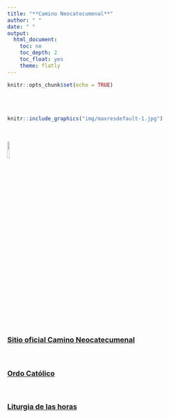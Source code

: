 ```yaml
---
title: "**Camino Neocatecumenal**"
author: " "
date: " "
output:
  html_document:
    toc: no
    toc_depth: 2
    toc_float: yes
    theme: flatly
---
```

  


```r
knitr::opts_chunk$set(echo = TRUE)
```

</br></br>

```r
knitr::include_graphics("img/maxresdefault-1.jpg")
```

</br>

[![](img/resucito.png){width=10%}](https://neocatechumenaleiter.org/cantoral-resucito/)

</br>


### <a href="https://neocatechumenaleiter.org/" target="_blank"><strong>Sitio oficial Camino Neocatecumenal</strong></a>

</br>

### <a href="https://gcatholic.org/calendar/2024/CO-es.htm" target="_blank"><strong>Ordo Católico</strong></a>

</br>

### <a href="https://liturgiadelashoras.github.io/" target="_blank"><strong>Liturgia de las horas</strong></a> 




